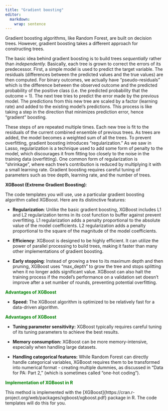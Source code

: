 ```yaml
---
title: "Gradient boosting"
editor: 
  markdown: 
    wrap: sentence
---
```


Gradient boosting algorithms, like Random Forest, are built on decision trees. However, gradient boosting takes a different approach for constructing trees.

The basic idea behind gradient boosting is to build trees *sequentially* rather than *independently.* Basically, each tree is grown to correct the errors of its predecessor. First, a simple model is used to predict the target variable. The residuals (differences between the predicted values and the true values) are then computed. For binary outcomes, we actually have "pseudo-residuals" which is the difference between the observed outcome and the predicted probability of the positive class (i.e. the predicted probability that the outcome = 1). The next tree tries to predict the error made by the previous model. The predictions from this new tree are scaled by a factor (learning rate) and added to the existing model's predictions. This process is like taking a step in the direction that minimizes prediction error, hence "gradient" boosting.

These steps of are repeated multiple times. Each new tree is fit to the residuals of the current combined ensemble of previous trees. As trees are added, the model becomes a weighted sum of all the trees. To prevent overfitting, gradient boosting introduces "regularization." As we saw in Lasso, regularization is a technique used to add some form of penalty to the model, which discourages it from fitting too closely to the noise in the training data (overfitting). One common form of regularization is "shrinkage", where each tree's contribution is reduced by multiplying it with a small learning rate. Gradient boosting requires careful tuning of parameters such as tree depth, learning rate, and the number of trees.

**XGBoost (Extreme Gradient Boosting)**:

The code templates you will use, use a particular gradient boosting algorithm called XGBoost. Here are its distinctive features:

-   **Regularization**: Unlike the basic gradient boosting, XGBoost includes L1 and L2 regularization terms in its cost function to buffer against prevent overfitting. L1 regularization adds a penalty proportional to the absolute value of the model coefficients. L2 regularization adds a penalty proportional to the square of the magnitude of the model coefficients.

-   **Efficiency**: XGBoost is designed to be highly efficient. It can utilize the power of parallel processing to build trees, making it faster than many other implementations of gradient boosting.

-   **Early stopping**: Instead of growing a tree to its maximum depth and then pruning, XGBoost uses "max_depth" to grow the tree and stops splitting when it no longer adds significant value. XGBoost can also halt the training process if the model's performance on a validation set doesn't improve after a set number of rounds, preventing potential overfitting.

[**Advantages of XGBoost**]{style="color:green"}

-   **Speed:** The XGBoost algorithm is optimized to be relatively fast for a data-driven algorithm.

<!-- -   **Flexibility:** It can produce a more interpretable model than Random Forest.  -->

[**Advantages of XGBoost**]{style="color:green"}

-   **Tuning parameter sensitivity:** XGBoost typically requires careful tuning of its tuning parameters to achieve the best results.

-   **Memory consumption:** XGBoost can be more memory-intensive, especially when handling large datasets. 

-   **Handling categorical features:** While Random Forest can directly handle categorical variables, XGBoost requires them to be transformed into numerical format - creating multiple dummies, as discussed in "Data for PA: Part 2," (which is sometimes called "one-hot coding").

[**Implementation of XGBoost in R**]{style="color:green"}

This method is implemented with the [XGBoost]{https://cran.r-project.org/web/packages/xgboost/xgboost.pdf} package in R. The code templates will do this for you. 
